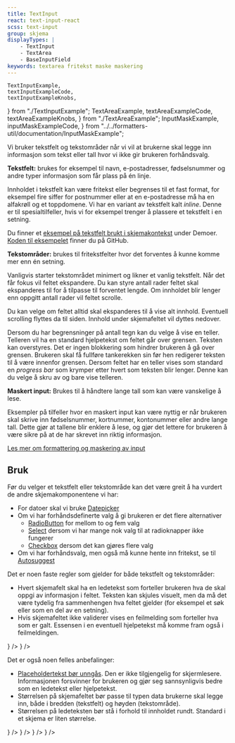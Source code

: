 ```yaml
---
title: TextInput
react: text-input-react
scss: text-input
group: skjema
displayTypes: |
    - TextInput
    - TextArea
    - BaseInputField
keywords: textarea fritekst maske maskering
---
```


    TextInputExample,
    textInputExampleCode,
    textInputExampleKnobs,
} from "./TextInputExample";
    TextAreaExample,
    textAreaExampleCode,
    textAreaExampleKnobs,
} from "./TextAreaExample";
    InputMaskExample,
    inputMaskExampleCode,
} from "../../formatters-util/documentation/InputMaskExample";

<Ingress>
    Vi bruker tekstfelt og tekstområder når vi vil at brukerne skal legge inn
    informasjon som tekst eller tall hvor vi ikke gir brukeren forhåndsvalg.
</Ingress>

**Tekstfelt:** brukes for eksempel til navn, e-postadresser, fødselsnummer og andre typer informasjon som får plass på én linje.

<ComponentExample
    title="TextInput"
    component={TextInputExample}
    knobs={textInputExampleKnobs}
    codeExample={textInputExampleCode}
/>

Innholdet i tekstfelt kan være fritekst eller begrenses til et fast format, for eksempel fire siffer for postnummer eller at en e-postadresse må ha en alfakrøll og et toppdomene.
Vi har en variant av tekstfelt kalt <i>inline</i>. Denne er til spesialtilfeller, hvis vi for eksempel trenger å plassere et tekstfelt i en setning.

Du finner et [eksempel på tekstfelt brukt i skjemakontekst](/demoer/skjemavalidering/) under Demoer. [Koden til eksempelet](https://github.com/fremtind/jokul/blob/main/portal/src/pages/demoer/skjemavalidering.tsx) finner du på GitHub.

**Tekstområder:** brukes til fritekstfelter hvor det forventes å kunne komme mer enn én setning.

<ComponentExample
    title="TextArea"
    component={TextAreaExample}
    knobs={textAreaExampleKnobs}
    codeExample={textAreaExampleCode}
/>

Vanligvis starter tekstområdet minimert og likner et vanlig tekstfelt. Når det får fokus vil feltet ekspandere. Du kan styre antall rader feltet skal ekspanderes til for å tilpasse til forventet lengde. Om innholdet blir lenger enn oppgitt antall rader vil feltet scrolle.

Du kan velge om feltet alltid skal ekspanderes til å vise alt innhold. Eventuell scrolling flyttes da til siden. Innhold under skjemafeltet vil dyttes nedover.

Dersom du har begrensninger på antall tegn kan du velge å vise en teller. Telleren vil ha en standard hjelpetekst om feltet går over grensen. Teksten kan overstyres. Det er ingen blokkering som hindrer brukeren å gå over grensen. Brukeren skal få fullføre tankerekken sin før hen redigerer teksten til å være innenfor grensen. Dersom feltet har en teller vises som standard en _progress bar_ som krymper etter hvert som teksten blir lenger. Denne kan du velge å skru av og bare vise telleren.

**Maskert input:** Brukes til å håndtere lange tall som kan være vanskelige å lese.

Eksempler på tilfeller hvor en maskert input kan være nyttig er når brukeren skal skrive inn fødselsnummer, kortnummer, kontonummer eller andre lange tall. Dette gjør at tallene blir enklere å lese, og gjør det lettere for brukeren å være sikre på at de har skrevet inn riktig informasjon.

<ComponentExample
    title="Bruk med formaterer"
    component={InputMaskExample}
    codeExample={inputMaskExampleCode}
/>

[Les mer om formattering og maskering av input](/komponenter/formatters#maskering-av-skjemafelter)

## Bruk

Før du velger et tekstfelt eller tekstområde kan det være greit å ha vurdert de andre skjemakomponentene vi har:

-   For datoer skal vi bruke [Datepicker](/komponenter/datepicker)
-   Om vi har forhåndsdefinerte valg å gi brukeren er det flere alternativer
    -   [RadioButton](/komponenter/radiobutton) for mellom to og fem valg
    -   [Select](/komponenter/select) dersom vi har mange nok valg til at radioknapper ikke fungerer
    -   [Checkbox](/komponenter/checkbox) dersom det kan gjøres flere valg
-   Om vi har forhåndsvalg, men også må kunne hente inn fritekst, se til [Autosuggest](/komponenter/autosuggest)

Det er noen faste regler som gjelder for både tekstfelt og tekstområder:

-   Hvert skjemafelt skal ha en ledetekst som forteller brukeren hva de skal oppgi av informasjon i feltet. Teksten kan skjules visuelt, men da må det være tydelig fra sammenhengen hva feltet gjelder (for eksempel et søk eller som en del av en setning).
-   Hvis skjemafeltet ikke validerer vises en feilmelding som forteller hva som er galt. Essensen i en eventuell hjelpetekst må komme fram også i feilmeldingen.

<Grid>
    <DoDontExample
        type="do"
        description="Hjelpetekst i feilmelding"
        content={
            <TextInput
                name="hjelpriktig"
                label="Fødselsnummer"
                errorLabel="Du må fylle ut fødselsnummer, 11 siffer"
            />
        }
    />
    <DoDontExample
        type="dont"
        description="Feilmelding uten hjelp"
        content={
            <TextInput
                name="hjelpfeil"
                label="Fødselsnummer"
                errorLabel="Du må fylle ut fødselsnummer"
            />
        }
    />
</Grid>

Det er også noen felles anbefalinger:

-   [Placeholdertekst bør unngås](https://developer.mozilla.org/en-US/docs/Web/HTML/Element/input#placeholders_are_not_accessible). Den er ikke tilgjengelig for skjermlesere. Informasjonen forsvinner for brukeren og gjør seg sannsynligvis bedre som en ledetekst eller hjelpetekst.
-   Størrelsen på skjemafeltet bør passe til typen data brukerne skal legge inn, både i bredden (tekstfelt) og høyden (tekstområde).
-   Størrelsen på ledeteksten bør stå i forhold til innholdet rundt. Standard i et skjema er liten størrelse.

<Grid>
    <DoDontExample
        type="do"
        description="Informasjon i hjelpetekst"
        content={
            <TextInput
                name="placeholderriktig"
                label="Fødselsnummer"
                helpLabel="Fødselsnummer består av 11 siffer"
            />
        }
    />
    <DoDontExample
        type="dont"
        description="Hjelpetekst som forsvinner"
        content={
            <TextInput
                name="placeholderfeil"
                label="Fødselsnummer"
                placeholder="11 siffer"
            />
        }
    />
</Grid>
<Grid>
    <DoDontExample
        type="do"
        description="Bredde tilpasset innhold"
        content={
            <TextInput
                name="bredderiktig"
                label="Postnummer"
                width="4.5rem"
                maxlength="4"
            />
        }
    />
    <DoDontExample
        type="dont"
        description="Standardbredde selv hvor bredden er kjent"
        content={<TextInput name="breddefeil" label="Postnummer" />}
    />
</Grid>
